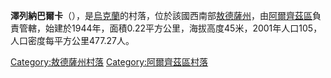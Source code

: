 {{coord|45|55|45|N|29|34|45|E|scale:30000|display=title}}

'''澤列納巴爾卡'''（{{lang-uk|Зелена Балка}}），是[[烏克蘭|烏克蘭]]的村落，位於該國西南部[[敖德薩州|敖德薩州]]，由[[阿爾齊茲區|阿爾齊茲區]]負責管轄，始建於1944年，面積0.22平方公里，海拔高度45米，2001年人口105，人口密度每平方公里477.27人。

{{DEFAULTSORT:Зелена Балка}}
[[Category:敖德薩州村落|Category:敖德薩州村落]]
[[Category:阿爾齊茲區村落|Category:阿爾齊茲區村落]]


{{Odessa-geo-stub}}